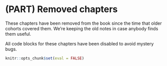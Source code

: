 # (PART) Removed chapters {-}

These chapters have been removed from the book since the time that older cohorts covered them. We're keeping the old notes in case anybody finds them useful.

All code blocks for these chapters have been disabled to avoid mystery bugs.

```r
knitr::opts_chunk$set(eval = FALSE)
```
